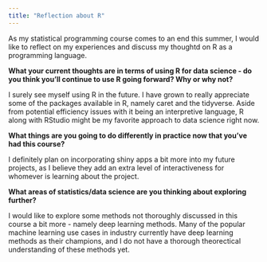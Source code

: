 ```yaml
---
title: "Reflection about R"
---
```


As my statistical programming course comes to an end this summer, I would like to reflect on my experiences and discuss my thoughtd on R as a programming language. 

**What your current thoughts are in terms of using R for data science - do you think you'll continue to use R going forward?  Why or why not?**

I surely see myself using R in the future. I have grown to really appreciate some of the packages available in R, namely caret and the tidyverse. Aside from potential efficiency issues with it being an interpretive language, R along with RStudio might be my favorite approach to data science right now. 

**What things are you going to do differently in practice now that you've had this course?**

I definitely plan on incorporating shiny apps a bit more into my future projects, as I believe they add an extra level of interactiveness for whomever is learning about the project.

**What areas of statistics/data science are you thinking about exploring further?**

I would like to explore some methods not thoroughly discussed in this course a bit more - namely deep learning methods. Many of the popular machine learning use cases in industry currently have deep learning methods as their champions, and I do not have a thorough theorectical understanding of these methods yet.


